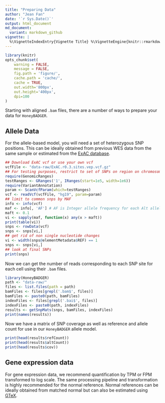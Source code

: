 ```yaml
---
title: "Preparing Data"
author: "Jean Fan"
date: '`r Sys.Date()`'
output: html_document
md_document:
  variant: markdown_github
vignette: |
  %\VignetteIndexEntry{Vignette Title} %\VignetteEngine{knitr::rmarkdown} \usepackage[utf8]{inputenc}
---
```



```r
library(knitr)
opts_chunk$set(
    warning = FALSE,
    message = FALSE,
    fig.path = 'figure/',
    cache.path = 'cache/',
    cache = TRUE,
    out.width='800px',
    out.height='400px',
    dpi=100
)
```

Starting with aligned `.bam` files, there are a number of ways to prepare your data for `HoneyBADGER`. 

## Allele Data

For the allele-based model, you will need a set of heterozygous SNP positions. This can be ideally obtained from previous WES data from the same sample or estimated from the [ExAC database](http://exac.broadinstitute.org/).

```r
## Download ExAC vcf or use your own vcf
vcfFile <- "data-raw/ExAC.r0.3.sites.vep.vcf.gz"
## For testing purposes, restrict to set of SNPs on region on chromosome 3
require(GenomicRanges)
testRanges <- GRanges('1', IRanges(start=1e5, width=1e6))
require(VariantAnnotation)
param <- ScanVcfParam(which=testRanges)
vcf <- readVcf(vcfFile, "hg19", param=param)
## limit to common snps by MAF
info <- info(vcf)
maf <- info[, 'AF'] # AF is Integer allele frequency for each Alt allele
maft <- 0.1
vi <- sapply(maf, function(x) any(x > maft))
print(table(vi))
snps <- rowData(vcf)
snps <- snps[vi,]
## get rid of non single nucleotide changes
vi <- width(snps@elementMetadata$REF) == 1
snps <- snps[vi,]
## look at final SNPs
print(snps)
```

Now we can get the number of reads corresponding to each SNP site for each cell using their `.bam` files. 

```r
library(HoneyBADGER)
path <- "data-raw/"
files <- list.files(path = path)
bamFiles <- files[grepl('.bam$', files)]
bamFiles <- paste0(path, bamFiles)
indexFiles <- files[grepl('.bai$', files)]
indexFiles <- paste0(path, indexFiles)
results <- getSnpMats(snps, bamFiles, indexFiles)
print(names(results))
```

Now we have a matrix of SNP coverage as well as reference and allele count for use in our `HoneyBADGER` allele model. 

```r
print(head(results$refCount))
print(head(results$altCount))
print(head(results$cov))
```

## Gene expression data

For gene expression data, we recommend quantification by TPM or FPM transformed to log scale. The same processing pipeline and transformation is highly recommended for the normal reference. Normal references can be ideally obtained from matched normal but can also be estimated using [GTeX](https://www.gtexportal.org/home/). 
